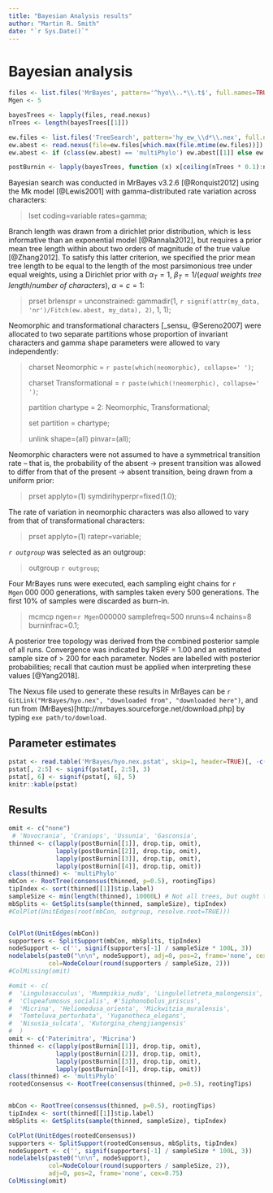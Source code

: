 ```yaml
---
title: "Bayesian Analysis results"
author: "Martin R. Smith"
date: "`r Sys.Date()`"
---
```



# Bayesian analysis {#bayesian}

```R
files <- list.files('MrBayes', pattern='^hyo\\..*\\.t$', full.names=TRUE)
Mgen <- 5
```
```R
bayesTrees <- lapply(files, read.nexus)
nTrees <- length(bayesTrees[[1]])

ew.files <- list.files('TreeSearch', pattern='hy_ew_\\d*\\.nex', full.names=TRUE)
ew.abest <- read.nexus(file=ew.files[which.max(file.mtime(ew.files))])
ew.abest <- if (class(ew.abest) == 'multiPhylo') ew.abest[[1]] else ew.abest

postBurnin <- lapply(bayesTrees, function (x) x[ceiling(nTrees * 0.1):nTrees])
```

Bayesian search was conducted in MrBayes v3.2.6 [@Ronquist2012] using the Mk model [@Lewis2001] with gamma-distributed rate variation across characters:

> lset coding=variable rates=gamma;

Branch length was drawn from a dirichlet prior distribution, which is less informative than an exponential model [@Rannala2012], but requires a prior mean tree length within about two orders of magnitude of the true value [@Zhang2012]. To satisfy this latter criterion, we specified the prior mean tree length to be equal to the length of the most parsimonious tree under equal weights, using a Dirichlet prior with $\alpha_T = 1$, $\beta_T = 1/($_equal weights tree length_$/$_number of characters_$)$, $\alpha = c = 1$:

> prset brlenspr = unconstrained: gammadir(1, `r signif(attr(my_data, 'nr')/Fitch(ew.abest, my_data), 2)`, 1, 1);

Neomorphic and transformational characters [_sensu_ @Sereno2007] were allocated to two separate partitions whose proportion of invariant characters and gamma shape parameters were allowed to vary independently:

> charset Neomorphic = `r paste(which(neomorphic), collapse=' ')`;
>
> charset Transformational = `r paste(which(!neomorphic), collapse=' ')`;
>
>
> partition chartype = 2: Neomorphic, Transformational;
>
> set partition = chartype;
>
>
> unlink shape=(all) pinvar=(all);


Neomorphic characters were not assumed to have a symmetrical transition rate – that is, the probability of the absent → present transition was allowed to differ from that of the present → absent transition, being drawn from a uniform prior:

> prset applyto=(1) symdirihyperpr=fixed(1.0);

The rate of variation in neomorphic characters was also allowed to vary from that of transformational characters:

> prset applyto=(1) ratepr=variable;

_`r outgroup`_ was selected as an outgroup:

> outgroup `r outgroup`;

Four MrBayes runs were executed, each sampling eight chains for `r Mgen`&nbsp;000&nbsp;000 generations, with samples taken every 500 generations.  The first 10% of samples were discarded as burn-in.

> mcmcp ngen=`r Mgen`000000 samplefreq=500 nruns=4 nchains=8 burninfrac=0.1;

A posterior tree topology was derived from the combined posterior sample of all runs. Convergence was indicated by PSRF = 1.00 and an estimated sample size of > 200 for each parameter.  Nodes are labelled with posterior probabilities; recall that caution must be applied when interpreting these values [@Yang2018].

The Nexus file used to generate these results in MrBayes can be `r GitLink("MrBayes/hyo.nex", "downloaded from", "downloaded here")`, 
and run from (MrBayes)[http://mrbayes.sourceforge.net/download.php] by typing `exe path/to/download`.

## Parameter estimates

```R
pstat <- read.table('MrBayes/hyo.nex.pstat', skip=1, header=TRUE)[, -c(4:6)]
pstat[, 2:5] <- signif(pstat[, 2:5], 3)
pstat[, 6] <- signif(pstat[, 6], 5)
knitr::kable(pstat)
```

## Results

```R
omit <- c("none")
 # 'Novocrania', 'Craniops', 'Ussunia', 'Gasconsia',
thinned <- c(lapply(postBurnin[[1]], drop.tip, omit),
             lapply(postBurnin[[2]], drop.tip, omit),
             lapply(postBurnin[[3]], drop.tip, omit),
             lapply(postBurnin[[4]], drop.tip, omit))
class(thinned) <- 'multiPhylo'
mbCon <- RootTree(consensus(thinned, p=0.5), rootingTips)
tipIndex <- sort(thinned[[1]]$tip.label)
sampleSize <- min(length(thinned), 10000L) # Not all trees, but ought to be enough for our purposes
mbSplits <- GetSplits(sample(thinned, sampleSize), tipIndex)
#ColPlot(UnitEdges(root(mbCon, outgroup, resolve.root=TRUE)))


ColPlot(UnitEdges(mbCon))
supporters <- SplitSupport(mbCon, mbSplits, tipIndex)
nodeSupport <- c('', signif(supporters[-1] / sampleSize * 100L, 3))
nodelabels(paste0("\n\n", nodeSupport), adj=0, pos=2, frame='none', cex=0.75,
           col=NodeColour(round(supporters / sampleSize, 2)))
#ColMissing(omit)
```

```R
#omit <- c(
#  'Lingulosacculus', 'Mummpikia_nuda', 'Lingulellotreta_malongensis', 
#  'Clupeafumosus_socialis', #'Siphonobolus_priscus',
#  'Micrina', 'Heliomedusa_orienta', 'Mickwitzia_muralensis',
#  'Tomteluva_perturbata', 'Yuganotheca_elegans',
#  'Nisusia_sulcata', 'Kutorgina_chengjiangensis'
#  )
omit <- c('Paterimitra', 'Micrina')
thinned <- c(lapply(postBurnin[[1]], drop.tip, omit),
             lapply(postBurnin[[2]], drop.tip, omit),
             lapply(postBurnin[[3]], drop.tip, omit),
             lapply(postBurnin[[4]], drop.tip, omit))
class(thinned) <- 'multiPhylo'
rootedConsensus <- RootTree(consensus(thinned, p=0.5), rootingTips)


mbCon <- RootTree(consensus(thinned, p=0.5), rootingTips)
tipIndex <- sort(thinned[[1]]$tip.label)
mbSplits <- GetSplits(sample(thinned, sampleSize), tipIndex)

ColPlot(UnitEdges(rootedConsensus))
supporters <- SplitSupport(rootedConsensus, mbSplits, tipIndex)
nodeSupport <- c('', signif(supporters[-1] / sampleSize * 100L, 3))
nodelabels(paste0("\n\n", nodeSupport),
           col=NodeColour(round(supporters / sampleSize, 2)),
           adj=0, pos=2, frame='none', cex=0.75)
ColMissing(omit)
```
